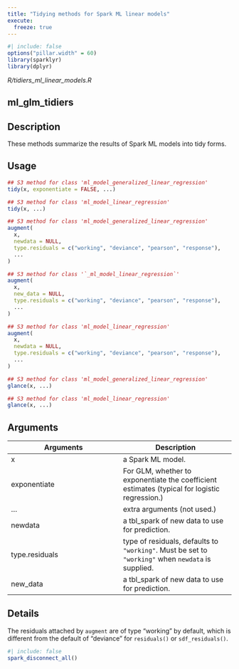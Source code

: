 ```yaml
---
title: "Tidying methods for Spark ML linear models"
execute:
  freeze: true
---
```


```r
#| include: false
options("pillar.width" = 60)
library(sparklyr) 
library(dplyr)
```

*R/tidiers_ml_linear_models.R*

## ml_glm_tidiers

## Description
These methods summarize the results of Spark ML models into tidy forms. 


## Usage
```r
## S3 method for class 'ml_model_generalized_linear_regression'
tidy(x, exponentiate = FALSE, ...) 

## S3 method for class 'ml_model_linear_regression'
tidy(x, ...) 

## S3 method for class 'ml_model_generalized_linear_regression'
augment( 
  x, 
  newdata = NULL, 
  type.residuals = c("working", "deviance", "pearson", "response"), 
  ... 
) 

## S3 method for class '`_ml_model_linear_regression`'
augment( 
  x, 
  new_data = NULL, 
  type.residuals = c("working", "deviance", "pearson", "response"), 
  ... 
) 

## S3 method for class 'ml_model_linear_regression'
augment( 
  x, 
  newdata = NULL, 
  type.residuals = c("working", "deviance", "pearson", "response"), 
  ... 
) 

## S3 method for class 'ml_model_generalized_linear_regression'
glance(x, ...) 

## S3 method for class 'ml_model_linear_regression'
glance(x, ...) 
```

## Arguments
|Arguments|Description|
|---|---|
| x | a Spark ML model. |
| exponentiate | For GLM, whether to exponentiate the coefficient estimates (typical for logistic regression.) |
| ... | extra arguments (not used.) |
| newdata | a tbl_spark of new data to use for prediction. |
| type.residuals | type of residuals, defaults to `"working"`. Must be set to `"working"` when `newdata` is supplied. |
| new_data | a tbl_spark of new data to use for prediction. |

## Details
The residuals attached by `augment` are of type "working" by default,   which is different from the default of "deviance" for `residuals()` or `sdf_residuals()`. 







```r
#| include: false
spark_disconnect_all()
```
